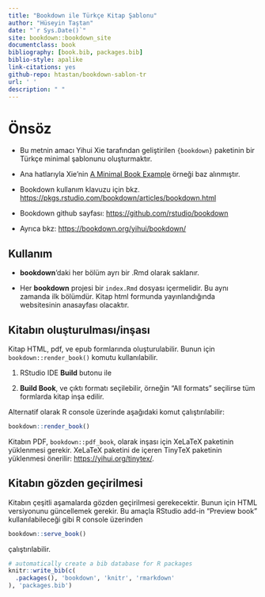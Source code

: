 ```yaml
--- 
title: "Bookdown ile Türkçe Kitap Şablonu"
author: "Hüseyin Taştan"
date: "`r Sys.Date()`"
site: bookdown::bookdown_site
documentclass: book
bibliography: [book.bib, packages.bib] 
biblio-style: apalike
link-citations: yes 
github-repo: htastan/bookdown-sablon-tr
url: ' '
description: " "
---
```



# Önsöz {-} 

- Bu metnin amacı Yihui Xie tarafından geliştirilen `{bookdown}` paketinin bir Türkçe minimal şablonunu oluşturmaktır. 

- Ana hatlarıyla Xie'nin [A Minimal Book Example](https://bookdown.org/yihui/bookdown-demo/methods.html) örneği baz alınmıştır.

- Bookdown kullanım klavuzu için bkz. [https://pkgs.rstudio.com/bookdown/articles/bookdown.html](https://pkgs.rstudio.com/bookdown/articles/bookdown.html)

- Bookdown github sayfası: [https://github.com/rstudio/bookdown](https://github.com/rstudio/bookdown)

- Ayrıca bkz: [https://bookdown.org/yihui/bookdown/](https://bookdown.org/yihui/bookdown/)


## Kullanım {-} 

-  **bookdown**'daki her bölüm ayrı bir .Rmd olarak saklanır.

- Her **bookdown** projesi bir `index.Rmd` dosyası içermelidir. Bu aynı zamanda ilk bölümdür. Kitap html formunda yayınlandığında websitesinin anasayfası olacaktır.  

## Kitabın oluşturulması/inşası {-} 

Kitap HTML, pdf, ve epub formlarında oluşturulabilir.  Bunun için `bookdown::render_book()` komutu kullanılabilir. 

1. RStudio IDE **Build** butonu ile  

1. **Build Book**, ve çıktı formatı seçilebilir, örneğin "All formats" seçilirse tüm formlarda kitap inşa edilir. 

Alternatif olarak R console üzerinde aşağıdaki komut çalıştırılabilir:

```r
bookdown::render_book()
```

Kitabın PDF, `bookdown::pdf_book`, olarak inşası için XeLaTeX paketinin yüklenmesi gerekir. XeLaTeX paketini de içeren TinyTeX paketinin yüklenmesi önerilir: <https://yihui.org/tinytex/>.

## Kitabın gözden geçirilmesi {-} 

Kitabın çeşitli aşamalarda gözden geçirilmesi gerekecektir. Bunun için HTML versiyonunu güncellemek gerekir. Bu amaçla RStudio add-in "Preview book" kullanılabileceği gibi R console üzerinden 

```r
bookdown::serve_book()
```

çalıştırılabilir. 


```r
# automatically create a bib database for R packages
knitr::write_bib(c(
  .packages(), 'bookdown', 'knitr', 'rmarkdown'
), 'packages.bib')
```
